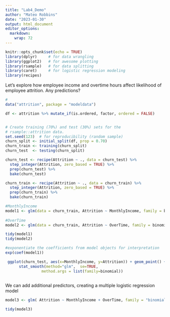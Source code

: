 ```yaml
---
title: "Lab4_Demo"
author: "Mateo Robbins"
date: "2023-01-30"
output: html_document
editor_options: 
  markdown: 
    wrap: 72
---
```


```r
knitr::opts_chunk$set(echo = TRUE)
library(dplyr)     # for data wrangling
library(ggplot2)   # for awesome plotting
library(rsample)   # for data splitting
library(caret)     # for logistic regression modeling
library(recipes)
```

Let's explore how employee income and overtime hours affect likelihood
of employee attrition. Any predictions?

```r
#
data("attrition", package = "modeldata")

df <- attrition %>% mutate_if(is.ordered, factor, ordered = FALSE)


# Create training (70%) and test (30%) sets for the 
# rsample::attrition data.
set.seed(123)  # for reproducibility (random sample)
churn_split <- initial_split(df, prop = 0.70)
churn_train <- training(churn_split)
churn_test  <- testing(churn_split)
```

```r

churn_test <- recipe(Attrition ~ ., data = churn_test) %>%
  step_integer(Attrition, zero_based = TRUE) %>%
  prep(churn_test) %>%
  bake(churn_test)

```

```r
churn_train <- recipe(Attrition ~ ., data = churn_train) %>%
  step_integer(Attrition, zero_based = TRUE) %>%
  prep(churn_train) %>%
  bake(churn_train)
```

```r
#MonthlyIncome
model1 <- glm(data = churn_train, Attrition ~ MonthlyIncome, family = binomial )
  
#OverTime
model2 <- glm(data = churn_train, Attrition ~ OverTime, family = binomial )
```

```r
tidy(model1)
tidy(model2)


```

```r
#exponentiate the coefficients from model objects for interpretation
exp(coef(model1))

```

```r
 ggplot(churn_test, aes(x=MonthlyIncome, y=Attrition)) + geom_point() +
      stat_smooth(method="glm",  se=TRUE,
                method.args = list(family=binomial))
                
```

We can add additional predictors, creating a multiple logistic
regression model

```r

model3 <- glm( Attrition ~ MonthlyIncome + OverTime, family = "binomial", data = churn_train )

tidy(model3)


```

